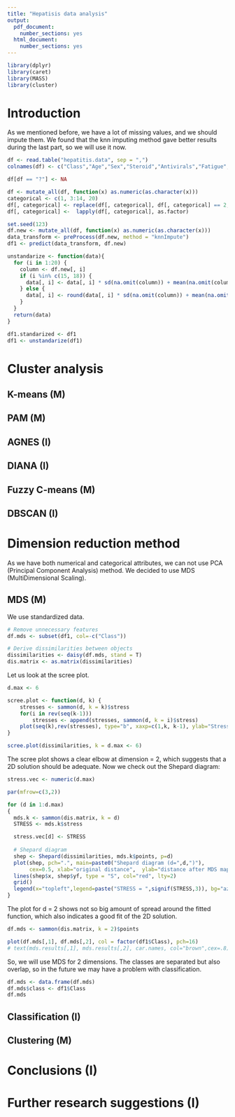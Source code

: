 ```yaml
---
title: "Hepatisis data analysis"
output:
  pdf_document: 
    number_sections: yes
  html_document:
    number_sections: yes
---
```


```r
library(dplyr)
library(caret)
library(MASS)
library(cluster)
```

# Introduction

As we mentioned before, we have a lot of missing values, and we should impute them. We found that the knn imputing method gave better results during the last part, so we will use it now. 

```r
df <- read.table("hepatitis.data", sep = ",")
colnames(df) <- c("Class","Age","Sex","Steroid","Antivirals","Fatigue","Malaise","Anorexia","LiverBig","LiverFirm","SpleenPalpable","Spiders","Ascites","Varices","Bilirubin","AlkPhosphate","Sgot","Albumin","Protime","Histology") # nolint

df[df == "?"] <- NA

df <- mutate_all(df, function(x) as.numeric(as.character(x)))
categorical <- c(1, 3:14, 20)
df[, categorical] <- replace(df[, categorical], df[, categorical] == 2, 0)
df[, categorical] <-  lapply(df[, categorical], as.factor)

set.seed(123)
df.new <- mutate_all(df, function(x) as.numeric(as.character(x)))
data_transform <- preProcess(df.new, method = "knnImpute")
df1 <- predict(data_transform, df.new)

unstandarize <- function(data){
  for (i in 1:20) {
    column <- df.new[, i]
    if (i %in% c(15, 18)) {
      data[, i] <- data[, i] * sd(na.omit(column)) + mean(na.omit(column))
    } else {
      data[, i] <- round(data[, i] * sd(na.omit(column)) + mean(na.omit(column)))
    }
  }
  return(data)
}

df1.standarized <- df1
df1 <- unstandarize(df1)
```

# Cluster analysis 

## K-means (M)

## PAM (M)

## AGNES (I)

## DIANA (I)

## Fuzzy C-means (M)

## DBSCAN (I)


#	Dimension reduction method

As we have both numerical and categorical attributes, we can not use PCA (Principal Component Analysis) method. We decided to use MDS (MultiDimensional Scaling). 

## MDS (M)
We use standardized data. 

```r
# Remove unnecessary features
df.mds <- subset(df1, col=-c("Class"))

# Derive dissimilarities between objects
dissimilarities <- daisy(df.mds, stand = T)
dis.matrix <- as.matrix(dissimilarities)
```

Let us look at the scree plot.
```r
d.max <- 6

scree.plot <- function(d, k) {
    stresses <- sammon(d, k = k)$stress
    for(i in rev(seq(k-1)))  
        stresses <- append(stresses, sammon(d, k = i)$stress)
    plot(seq(k),rev(stresses), type="b", xaxp=c(1,k, k-1), ylab="Stress", xlab="Number of dimensions")
}

scree.plot(dissimilarities, k = d.max <- 6)
```

The scree plot shows a clear elbow at dimension = 2, which suggests that a 2D solution should be adequate. Now we check out the Shepard diagram:

```r
stress.vec <- numeric(d.max)

par(mfrow=c(3,2))

for (d in 1:d.max)
{
  mds.k <- sammon(dis.matrix, k = d)
  STRESS <- mds.k$stress

  stress.vec[d] <- STRESS
  
  # Shepard diagram
  shep <- Shepard(dissimilarities, mds.k$points, p=d)
  plot(shep, pch=".", main=paste0("Shepard diagram (d=",d,")"),
       cex=0.5, xlab="original distance",  ylab="distance after MDS mapping")
  lines(shep$x, shep$yf, type = "S", col="red", lty=2)
  grid()
  legend(x="topleft",legend=paste("STRESS = ",signif(STRESS,3)), bg="azure2")
}
```

The plot for d = 2 shows not so big amount of spread around the fitted function, which also indicates a good fit of the 2D solution.

```r
df.mds <- sammon(dis.matrix, k = 2)$points
```

```r
plot(df.mds[,1], df.mds[,2], col = factor(df1$Class), pch=16)
# text(mds.results[,1], mds.results[,2], car.names, col="brown",cex=.8)
```

So, we will use MDS for 2 dimensions. The classes are separated but also overlap, so in the future we may have a problem with classification.

```r
df.mds <- data.frame(df.mds)
df.mds$class <- df1$Class
df.mds
```

## Classification (I)

## Clustering (M)

#	Conclusions (I)

#	Further research suggestions (I)

